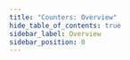 ```yaml
---
title: "Counters: Overview"
hide_table_of_contents: true
sidebar_label: Overview
sidebar_position: 0
---
```





<LanguageSwitcher supportedLanguages={supportedLanguages} />

<LanguageContent language="csharp">
   <OverviewCsharp />
</LanguageContent>

<LanguageContent language="java">
   <OverviewJava />
</LanguageContent>


<!---
### Studio Articles
- [Studio Counters Management](../../../studio/database/documents/document-view/additional-features/counters#counters)

### Client-API - Session Articles
- [Creating and Modifying Counters](../../../client-api/session/counters/create-or-modify)
- [Deleting a Counter](../../../client-api/session/counters/delete)
- [Retrieving Counter Values](../../../client-api/session/counters/retrieve-counter-values)
- [Counters and other features](../../../client-api/session/counters/counters-and-other-features)
- [Counters In Clusters](../../../client-api/session/counters/counters-in-clusters)

### Client-API - Operations Articles
- [Counters Operations](../../../client-api/operations/counters/get-counters#operations--counters--how-to-get-counters)


-->